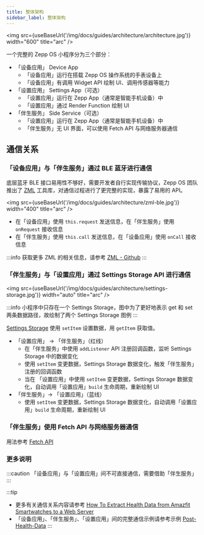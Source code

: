 ```yaml
---
title: 整体架构
sidebar_label: 整体架构
---
```



<img src={useBaseUrl('/img/docs/guides/architecture/architecture.jpg')} width="600" title="arc" />

一个完整的 Zepp OS 小程序分为三个部分：

- 「设备应用」 Device App
  - 「设备应用」运行在搭载 Zepp OS 操作系统的手表设备上
  - 「设备应用」有调用 Widget API 绘制 UI、调用传感器等能力
- 「设置应用」 Settings App（可选）
  - 「设置应用」运行在 Zepp App（通常是智能手机设备）中
  - 「设置应用」通过 Render Function 绘制 UI
- 「伴生服务」 Side Service（可选）
  - 「设置应用」运行在 Zepp App（通常是智能手机设备）中
  - 「伴生服务」无 UI 界面，可以使用 Fetch API 与网络服务器通信

## 通信关系

### 「设备应用」与「伴生服务」通过 BLE 蓝牙进行通信

底层蓝牙 BLE 接口易用性不够好，需要开发者自行实现传输协议，Zepp OS 团队推出了 [ZML](https://github.com/zepp-health/zml) 工具库，对通信过程进行了更完整的实现，暴露了易用的 API。

<img src={useBaseUrl('/img/docs/guides/architecture/zml-ble.jpg')} width="400" title="arc" />

- 在「设备应用」使用 `this.request` 发送信息，在「伴生服务」使用 `onRequest` 接收信息
- 在「伴生服务」使用 `this.call` 发送信息，在「设备应用」使用 `onCall` 接收信息

:::info
获取更多 ZML 的相关信息，请参考 [ZML - Github](https://github.com/zepp-health/zml)
:::

### 「伴生服务」与「设置应用」通过 Settings Storage API 进行通信

<img src={useBaseUrl('/img/docs/guides/architecture/settings-storage.jpg')} width="auto" title="arc" />

:::info
小程序中只存在一个 Settings Storage，图中为了更好地表示 get 和 set 两条数据路径，故绘制了两个 Settings Storage 图例
:::

[Settings Storage](../../reference/side-service-api/settings-storage.mdx) 使用 `setItem` 设置数据，用 `getItem` 获取值。

- 「设置应用」 -> 「伴生服务」（红线）
  - 在「伴生服务」中使用 `addListener` API 注册回调函数，监听 Settings Storage 中的数据变化
  - 使用 `setItem` 变更数据，Settings Storage 数据变化，触发「伴生服务」注册的回调函数
  - 当在 「设置应用」中使用 `setItem` 变更数据，Settings Storage 数据变化，自动调用「设置应用」`build` 生命周期，重新绘制 UI
- 「伴生服务」-> 「设置应用」（蓝线）
  - 使用 `setItem` 变更数据，Settings Storage 数据变化，自动调用「设置应用」`build` 生命周期，重新绘制 UI

### 「伴生服务」使用 Fetch API 与网络服务器通信

用法参考 [Fetch API](../../reference/side-service-api/fetch.mdx)

### 更多说明

:::caution
「设备应用」与「设置应用」间不可直接通信，需要借助「伴生服务」
:::

:::tip
- 更多有关通信关系内容请参考 [How To Extract Health Data from Amazfit Smartwatches to a Web Server](https://github.com/orgs/zepp-health/discussions/276)
- 「设备应用」、「伴生服务」、「设置应用」间的完整通信示例请参考示例 [Post-Health-Data](https://github.com/zepp-health/zeppos-samples/tree/main/application/2.0/post-health-data)
:::
